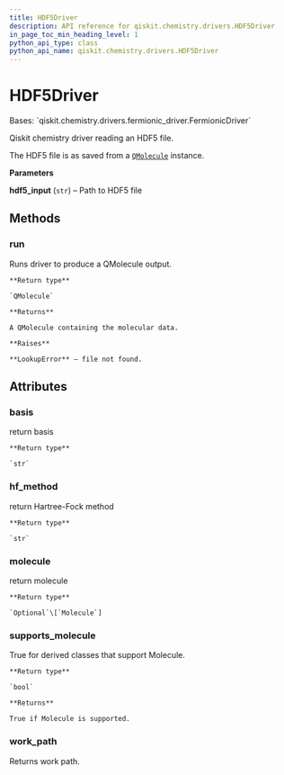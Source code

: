 ```yaml
---
title: HDF5Driver
description: API reference for qiskit.chemistry.drivers.HDF5Driver
in_page_toc_min_heading_level: 1
python_api_type: class
python_api_name: qiskit.chemistry.drivers.HDF5Driver
---
```


# HDF5Driver

<Class id="qiskit.chemistry.drivers.HDF5Driver" github="https://github.com/qiskit-community/qiskit-aqua/tree/stable/0.9/qiskit/chemistry/drivers/hdf5d/hdf5driver.py" signature="HDF5Driver(hdf5_input='molecule.hdf5')">
  Bases: `qiskit.chemistry.drivers.fermionic_driver.FermionicDriver`

  Qiskit chemistry driver reading an HDF5 file.

  The HDF5 file is as saved from a [`QMolecule`](qiskit.chemistry.QMolecule "qiskit.chemistry.QMolecule") instance.

  **Parameters**

  **hdf5\_input** (`str`) – Path to HDF5 file

  ## Methods

  ### run

  <Function id="qiskit.chemistry.drivers.HDF5Driver.run" name="run" signature="HDF5Driver.run()">
    Runs driver to produce a QMolecule output.

    **Return type**

    `QMolecule`

    **Returns**

    A QMolecule containing the molecular data.

    **Raises**

    **LookupError** – file not found.
  </Function>

  ## Attributes

  ### basis

  <Attribute id="qiskit.chemistry.drivers.HDF5Driver.basis" name="basis">
    return basis

    **Return type**

    `str`
  </Attribute>

  ### hf\_method

  <Attribute id="qiskit.chemistry.drivers.HDF5Driver.hf_method" name="hf_method">
    return Hartree-Fock method

    **Return type**

    `str`
  </Attribute>

  ### molecule

  <Attribute id="qiskit.chemistry.drivers.HDF5Driver.molecule" name="molecule">
    return molecule

    **Return type**

    `Optional`\[`Molecule`]
  </Attribute>

  ### supports\_molecule

  <Attribute id="qiskit.chemistry.drivers.HDF5Driver.supports_molecule" name="supports_molecule">
    True for derived classes that support Molecule.

    **Return type**

    `bool`

    **Returns**

    True if Molecule is supported.
  </Attribute>

  ### work\_path

  <Attribute id="qiskit.chemistry.drivers.HDF5Driver.work_path" name="work_path">
    Returns work path.
  </Attribute>
</Class>

